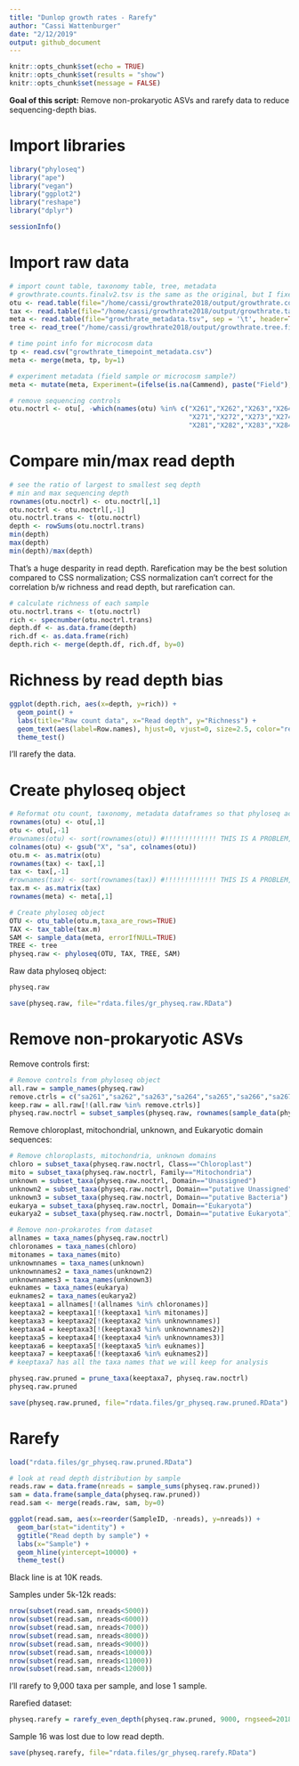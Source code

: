 ```yaml
---
title: "Dunlop growth rates - Rarefy"
author: "Cassi Wattenburger"
date: "2/12/2019"
output: github_document
---
```


```r
knitr::opts_chunk$set(echo = TRUE)
knitr::opts_chunk$set(results = "show")
knitr::opts_chunk$set(message = FALSE)
```

**Goal of this script:** Remove non-prokaryotic ASVs and rarefy data to reduce sequencing-depth bias.

# Import libraries

```r
library("phyloseq")
library("ape")
library("vegan")
library("ggplot2")
library("reshape")
library("dplyr")

sessionInfo()
```

# Import raw data

```r
# import count table, taxonomy table, tree, metadata
# growthrate.counts.finalv2.tsv is the same as the original, but I fixe a # in the header that screwed things up
otu <- read.table(file="/home/cassi/growthrate2018/output/growthrate.counts.finalv2.tsv", sep = '\t', header=TRUE)
tax <- read.table(file="/home/cassi/growthrate2018/output/growthrate.taxonomy.final.tsv", sep = '\t', header=TRUE)
meta <- read.table(file="growthrate_metadata.tsv", sep = '\t', header=TRUE)
tree <- read_tree("/home/cassi/growthrate2018/output/growthrate.tree.final.nwk")
```

```r
# time point info for microcosm data
tp <- read.csv("growthrate_timepoint_metadata.csv")
meta <- merge(meta, tp, by=1)

# experiment metadata (field sample or microcosm sample?)
meta <- mutate(meta, Experiment=(ifelse(is.na(Cammend), paste("Field"), paste("Microcosm"))))
```

```r
# remove sequencing controls
otu.noctrl <- otu[, -which(names(otu) %in% c("X261","X262","X263","X264","X265","X266","X267","X268","X269","X270",
                                             "X271","X272","X273","X274","X275","X276","X277","X278","X279","X280",
                                             "X281","X282","X283","X284","X285","X286","X287"))]
```

# Compare min/max read depth

```r
# see the ratio of largest to smallest seq depth
# min and max sequencing depth
rownames(otu.noctrl) <- otu.noctrl[,1]
otu.noctrl <- otu.noctrl[,-1]
otu.noctrl.trans <- t(otu.noctrl)
depth <- rowSums(otu.noctrl.trans)
min(depth)
max(depth)
min(depth)/max(depth)
```

That's a huge desparity in read depth. Rarefication may be the best solution compared to CSS normalization; CSS normalization can't correct for the correlation b/w richness and read depth, but rarefication can.

```r
# calculate richness of each sample
otu.noctrl.trans <- t(otu.noctrl)
rich <- specnumber(otu.noctrl.trans) 
depth.df <- as.data.frame(depth)
rich.df <- as.data.frame(rich)
depth.rich <- merge(depth.df, rich.df, by=0)
```

# Richness by read depth bias
```r
ggplot(depth.rich, aes(x=depth, y=rich)) +
  geom_point() +
  labs(title="Raw count data", x="Read depth", y="Richness") +
  geom_text(aes(label=Row.names), hjust=0, vjust=0, size=2.5, color="red") +
  theme_test()
```

I'll rarefy the data.

# Create phyloseq object
```r
# Reformat otu count, taxonomy, metadata dataframes so that phyloseq accepts them
rownames(otu) <- otu[,1]
otu <- otu[,-1]
#rownames(otu) <- sort(rownames(otu)) #!!!!!!!!!!!!! THIS IS A PROBLEM, doesn't sort rest of dataframe!!!
colnames(otu) <- gsub("X", "sa", colnames(otu))
otu.m <- as.matrix(otu)
rownames(tax) <- tax[,1]
tax <- tax[,-1] 
#rownames(tax) <- sort(rownames(tax)) #!!!!!!!!!!!!! THIS IS A PROBLEM, doesn't sort rest of dataframe!!!
tax.m <- as.matrix(tax)
rownames(meta) <- meta[,1]

# Create phyloseq object
OTU <- otu_table(otu.m,taxa_are_rows=TRUE)
TAX <- tax_table(tax.m)
SAM <- sample_data(meta, errorIfNULL=TRUE)
TREE <- tree
physeq.raw <- phyloseq(OTU, TAX, TREE, SAM)
```

Raw data phyloseq object:

```r
physeq.raw
```

```r
save(physeq.raw, file="rdata.files/gr_physeq.raw.RData")
```

# Remove non-prokaryotic ASVs

Remove controls first:

```r
# Remove controls from phyloseq object
all.raw = sample_names(physeq.raw)
remove.ctrls = c("sa261","sa262","sa263","sa264","sa265","sa266","sa267","sa268","sa269","sa270", "sa271","sa272","sa273","sa274","sa275","sa276","sa277","sa278","sa279","sa280","sa281","sa282","sa283","sa284","sa285","sa286","sa287")
keep.raw = all.raw[!(all.raw %in% remove.ctrls)]
physeq.raw.noctrl = subset_samples(physeq.raw, rownames(sample_data(physeq.raw)) %in% keep.raw)
```

Remove chloroplast, mitochondrial, unknown, and Eukaryotic domain sequences:

```r
# Remove chloroplasts, mitochondria, unknown domains
chloro = subset_taxa(physeq.raw.noctrl, Class=="Chloroplast")
mito = subset_taxa(physeq.raw.noctrl, Family=="Mitochondria")
unknown = subset_taxa(physeq.raw.noctrl, Domain=="Unassigned")
unknown2 = subset_taxa(physeq.raw.noctrl, Domain=="putative Unassigned")
unknown3 = subset_taxa(physeq.raw.noctrl, Domain=="putative Bacteria")
eukarya = subset_taxa(physeq.raw.noctrl, Domain=="Eukaryota")
eukarya2 = subset_taxa(physeq.raw.noctrl, Domain=="putative Eukaryota")

# Remove non-prokarotes from dataset
allnames = taxa_names(physeq.raw.noctrl)
chloronames = taxa_names(chloro)
mitonames = taxa_names(mito)
unknownnames = taxa_names(unknown)
unknownnames2 = taxa_names(unknown2)
unknownnames3 = taxa_names(unknown3)
euknames = taxa_names(eukarya)
euknames2 = taxa_names(eukarya2)
keeptaxa1 = allnames[!(allnames %in% chloronames)]
keeptaxa2 = keeptaxa1[!(keeptaxa1 %in% mitonames)]
keeptaxa3 = keeptaxa2[!(keeptaxa2 %in% unknownnames)]
keeptaxa4 = keeptaxa3[!(keeptaxa3 %in% unknownnames2)]
keeptaxa5 = keeptaxa4[!(keeptaxa4 %in% unknownnames3)]
keeptaxa6 = keeptaxa5[!(keeptaxa5 %in% euknames)]
keeptaxa7 = keeptaxa6[!(keeptaxa6 %in% euknames2)]
# keeptaxa7 has all the taxa names that we will keep for analysis

physeq.raw.pruned = prune_taxa(keeptaxa7, physeq.raw.noctrl)
physeq.raw.pruned
```

```r
save(physeq.raw.pruned, file="rdata.files/gr_physeq.raw.pruned.RData")
```

# Rarefy

```r
load("rdata.files/gr_physeq.raw.pruned.RData")

# look at read depth distribution by sample
reads.raw = data.frame(nreads = sample_sums(physeq.raw.pruned))
sam = data.frame(sample_data(physeq.raw.pruned))
read.sam <- merge(reads.raw, sam, by=0)
```

```r
ggplot(read.sam, aes(x=reorder(SampleID, -nreads), y=nreads)) +
  geom_bar(stat="identity") +
  ggtitle("Read depth by sample") +
  labs(x="Sample") +
  geom_hline(yintercept=10000) +
  theme_test()
```

Black line is at 10K reads.

Samples under 5k-12k reads:

```r
nrow(subset(read.sam, nreads<5000))
nrow(subset(read.sam, nreads<6000))
nrow(subset(read.sam, nreads<7000))
nrow(subset(read.sam, nreads<8000))
nrow(subset(read.sam, nreads<9000))
nrow(subset(read.sam, nreads<10000))
nrow(subset(read.sam, nreads<11000))
nrow(subset(read.sam, nreads<12000))
```

I'll rarefy to 9,000 taxa per sample, and lose 1 sample.

Rarefied dataset:

```r
physeq.rarefy = rarefy_even_depth(physeq.raw.pruned, 9000, rngseed=2018)
```

Sample 16 was lost due to low read depth.

```r
save(physeq.rarefy, file="rdata.files/gr_physeq.rarefy.RData")
```
